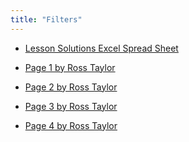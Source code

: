```yaml
---
title: "Filters"
---
```


- [Lesson Solutions Excel Spread Sheet](assets){download=""}

- [Page 1 by Ross Taylor](assets){target="_blank"}

- [Page 2 by Ross Taylor](assets){target="_blank"}

- [Page 3 by Ross Taylor](assets){target="_blank"}

- [Page 4 by Ross Taylor](assets){target="_blank"}


